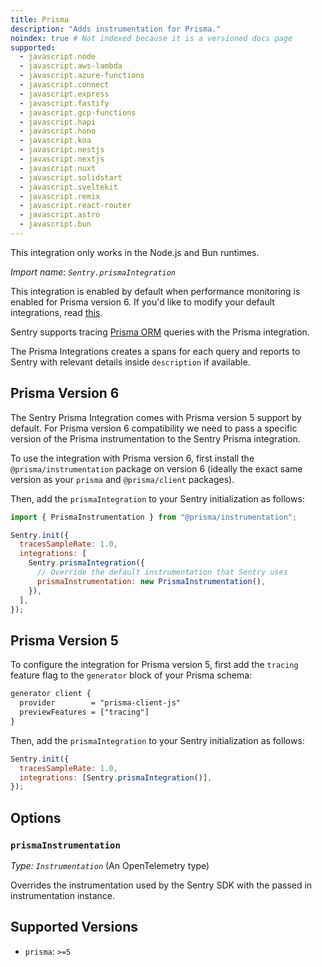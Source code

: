 ```yaml
---
title: Prisma
description: "Adds instrumentation for Prisma."
noindex: true # Not indexed because it is a versioned docs page
supported:
  - javascript.node
  - javascript.aws-lambda
  - javascript.azure-functions
  - javascript.connect
  - javascript.express
  - javascript.fastify
  - javascript.gcp-functions
  - javascript.hapi
  - javascript.hono
  - javascript.koa
  - javascript.nestjs
  - javascript.nextjs
  - javascript.nuxt
  - javascript.solidstart
  - javascript.sveltekit
  - javascript.remix
  - javascript.react-router
  - javascript.astro
  - javascript.bun
---
```


<Alert>

This integration only works in the Node.js and Bun runtimes.

</Alert>

_Import name: `Sentry.prismaIntegration`_

This integration is enabled by default when performance monitoring is enabled for Prisma version 6. If you'd like to modify your default integrations, read [this](./../#modifying-default-integrations).

Sentry supports tracing [Prisma ORM](https://www.prisma.io/) queries with the Prisma integration.

The Prisma Integrations creates a spans for each query and reports to Sentry with relevant details inside `description` if available.

## Prisma Version 6

The Sentry Prisma Integration comes with Prisma version 5 support by default. For Prisma version 6 compatibility we need to pass a specific version of the Prisma instrumentation to the Sentry Prisma integration.

To use the integration with Prisma version 6, first install the `@prisma/instrumentation` package on version 6 (ideally the exact same version as your `prisma` and `@prisma/client` packages).

Then, add the `prismaIntegration` to your Sentry initialization as follows:

```javascript {1,6-9}
import { PrismaInstrumentation } from "@prisma/instrumentation";

Sentry.init({
  tracesSampleRate: 1.0,
  integrations: [
    Sentry.prismaIntegration({
      // Override the default instrumentation that Sentry uses
      prismaInstrumentation: new PrismaInstrumentation(),
    }),
  ],
});
```

## Prisma Version 5

To configure the integration for Prisma version 5, first add the `tracing` feature flag to the `generator` block of your Prisma schema:

```txt {tabTitle: Prisma Schema} {filename: schema.prisma} {3}
generator client {
  provider        = "prisma-client-js"
  previewFeatures = ["tracing"]
}
```

Then, add the `prismaIntegration` to your Sentry initialization as follows:

```javascript {3}
Sentry.init({
  tracesSampleRate: 1.0,
  integrations: [Sentry.prismaIntegration()],
});
```

## Options

### `prismaInstrumentation`

_Type: `Instrumentation`_ (An OpenTelemetry type)

Overrides the instrumentation used by the Sentry SDK with the passed in instrumentation instance.

## Supported Versions

- `prisma`: `>=5`
